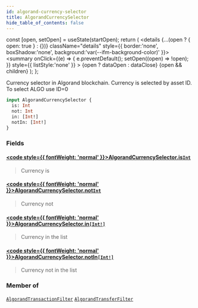 ```yaml
---
id: algorand-currency-selector
title: AlgorandCurrencySelector
hide_table_of_contents: false
---
```







  const [open, setOpen] = useState(startOpen);
  return (
    <details {...(open ? { open: true } : {})} className="details" style={{ border:'none', boxShadow:'none', background:'var(--ifm-background-color)' }}>
      <summary
        onClick={(e) => {
          e.preventDefault();
          setOpen((open) => !open);
        }}
        style={{ listStyle:'none' }}
      >
      {open ? dataOpen : dataClose}
      </summary>
      {open && children}
    </details>
  );
};








Currency selector in Algorand blockchain.
  Currency is selected by asset ID. To select ALGO use ID=0


```graphql
input AlgorandCurrencySelector {
  is: Int
  not: Int
  in: [Int!]
  notIn: [Int!]
}
```




### Fields

#### [<code style={{ fontWeight: 'normal' }}>AlgorandCurrencySelector.<b>is</b></code>](#)<Bullet />[`Int`](/docs/v1/graphql-reference/scalars/int) <Badge class="badge badge--secondary" text="scalar"/> 
> 
> 
> Currency is
> 

#### [<code style={{ fontWeight: 'normal' }}>AlgorandCurrencySelector.<b>not</b></code>](#)<Bullet />[`Int`](/docs/v1/graphql-reference/scalars/int) <Badge class="badge badge--secondary" text="scalar"/> 
> 
> 
> Currency not
> 

#### [<code style={{ fontWeight: 'normal' }}>AlgorandCurrencySelector.<b>in</b></code>](#)<Bullet />[`[Int!]`](/docs/v1/graphql-reference/scalars/int) <Badge class="badge badge--secondary" text="list"/> <Badge class="badge badge--secondary" text="scalar"/> 
> 
> 
> Currency in the list
> 

#### [<code style={{ fontWeight: 'normal' }}>AlgorandCurrencySelector.<b>notIn</b></code>](#)<Bullet />[`[Int!]`](/docs/v1/graphql-reference/scalars/int) <Badge class="badge badge--secondary" text="list"/> <Badge class="badge badge--secondary" text="scalar"/> 
> 
> 
> Currency not in the list
> 



### Member of

[`AlgorandTransactionFilter`](/docs/v1/graphql-reference/inputs/algorand-transaction-filter)  <Badge class="secondary" text="input"/><Bullet />[`AlgorandTransferFilter`](/docs/v1/graphql-reference/inputs/algorand-transfer-filter)  <Badge class="secondary" text="input"/>


